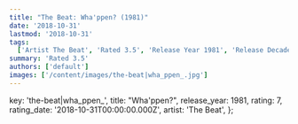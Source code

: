 ```yaml
---
title: "The Beat: Wha'ppen? (1981)"
date: '2018-10-31'
lastmod: '2018-10-31'
tags:
  ['Artist The Beat', 'Rated 3.5', 'Release Year 1981', 'Release Decade 1980']
summary: 'Rated 3.5'
authors: ['default']
images: ['/content/images/the-beat|wha_ppen_.jpg']
---
```


  key: 'the-beat|wha_ppen_',
  title: "Wha'ppen?",
  release_year: 1981,
  rating: 7,
  rating_date: '2018-10-31T00:00:00.000Z',
  artist: 'The Beat',
};

<MusicRating data={data} />
